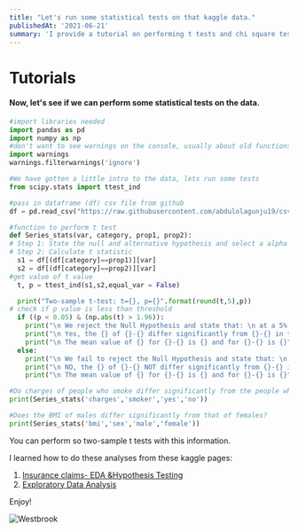 ```yaml
---
title: "Let's run some statistical tests on that kaggle data."
publishedAt: '2021-06-21'
summary: 'I provide a tutorial on performing t tests and chi square tests on a Kaggle insurance dataset.'
---
```


# Tutorials

#### Now, let's see if we can perform some statistical tests on the data.

```python:stats.py
#import libraries needed
import pandas as pd
import numpy as np
#don't want to see warnings on the console, usually about old functions like distplot
import warnings
warnings.filterwarnings('ignore') 

#We have gotten a little intro to the data, lets run some tests
from scipy.stats import ttest_ind

#pass in dataframe (df) csv file from github
df = pd.read_csv("https://raw.githubusercontent.com/abdulolagunju19/csv_files/main/insurance.csv")

#function to perform t test
def Series_stats(var, category, prop1, prop2):
# Step 1: State the null and alternative hypothesis and select a alpha level of 0.05
# Step 2: Calculate t statistic
  s1 = df[(df[category]==prop1)][var]
  s2 = df[(df[category]==prop2)][var]
#get value of t value
  t, p = ttest_ind(s1,s2,equal_var = False)

  print("Two-sample t-test: t={}, p={}".format(round(t,5),p))
# check if p value is less than threshold
  if ((p < 0.05) & (np.abs(t) > 1.96)):
    print("\n We reject the Null Hypothesis and state that: \n at a 5% significance level, the mean {} of {}-{} and {}-{} are not equal.".format(var, prop1, category, prop2, category))
    print("\n Yes, the {} of {}-{} differ significantly from {}-{} in the current dataset.".format(var, prop1, category, prop2, category))
    print("\n The mean value of {} for {}-{} is {} and for {}-{} is {}".format(var, prop1, category, round(s1.mean(),2), prop2, category, round(s2.mean(),2)))
  else:
    print("\n We fail to reject the Null Hypothesis and state that: \n at 5% significance level, the mean {} of {} - {} and {} - {} are equal.".format(var, prop1, category, prop2, category))
    print("\n NO, the {} of {}-{} NOT differ significantly from {}-{} in the current dataset".format(var, prop1, category, prop2, category))
    print("\n The mean value of {} for {}-{} is {} and for {}-{} is {}".format(var, prop1, category, round(s1.mean(),2), prop2, category, round(s2.mean(),2)))

#Do charges of people who smoke differ significantly from the people who don't?
print(Series_stats('charges','smoker','yes','no'))

#Does the BMI of males differ significantly from that of females?
print(Series_stats('bmi','sex','male','female'))
```
You can perform so two-sample t tests with this information.

I learned how to do these analyses from these kaggle pages: 
1. [Insurance claims- EDA &Hypothesis Testing](https://www.kaggle.com/yogidsba/insurance-claims-eda-hypothesis-testing)
2. [Exploratory Data Analysis](https://www.kaggle.com/nabamitachakraborty/exploratory-data-analysis)

Enjoy!

![Westbrook](/images/dancing.gif)
